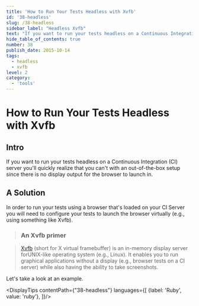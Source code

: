 ```yaml
---
title: 'How to Run Your Tests Headless with Xvfb'
id: '38-headless'
slug: /38-headless
sidebar_label: "Headless Xvfb"
text: "If you want to run your tests headless on a Continuous Integration (CI) server you'll quickly realize that you can't with an out-of-the-box setup since there is no display output for the browser to launch in."
hide_table_of_contents: true
number: 38
publish_date: 2015-10-14
tags:
  - headless
  - xvfb
level: 2
category:
  - 'tools'
---
```


# How to Run Your Tests Headless with Xvfb

## Intro

If you want to run your tests headless on a Continuous Integration (CI) server you'll quickly realize that you
can't with an out-of-the-box setup since there is no display output for the browser to launch in.

## A Solution

In order to run your tests using a browser that's loaded on your CI Server you will need to configure your tests
to launch the browser virtually (e.g., using something like Xvfb).

>### An Xvfb primer

>[Xvfb](http://en.wikipedia.org/wiki/Xvfb) (short for X virtual framebuffer) is an in-memory display
> server forUNIX-like operating system (e.g., Linux). It enables you to run graphical applications without a display
> (e.g., browser tests on a CI server) while also having the ability to take screenshots.

Let's take a look at an example.



<DisplayTips contentPath={"38-headless"} languages={[
    {label: 'Ruby', value: 'ruby'},
]}/>





